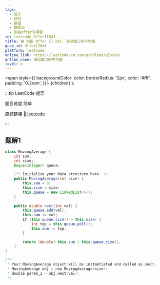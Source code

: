 ```yaml
---
tags:
  - 设计
  - 队列
  - 数组
  - 数据流
  - 剑指offer专项版
id: leetcode_OfferII041
title: 🟢 剑指 Offer II 041. 滑动窗口的平均值
ques_id: OfferII041
platform: leetcode
online_link: https://leetcode-cn.com/problems/qIsx9U/
online_name: 滑动窗口的平均值
level: e
---
```


  <span
    style={{
      backgroundColor: color,
      borderRadius: '2px',
      color: '#fff',
      padding: '0.2rem',
    }}>
    {children}
  </span>
);

:::tip LeetCode 提示

题目难度 <Highlight color="#00b8a3">简单</Highlight>

原题链接 [🔗 leetcode](https://leetcode-cn.com/problems/qIsx9U/)

:::

## 题解1

```java
class MovingAverage {
    int sum;
    int size;
    Deque<Integer> queue;

    /** Initialize your data structure here. */
    public MovingAverage(int size) {
        this.sum = 0;
        this.size = size;
        this.queue = new LinkedList<>();
    }
    
    public double next(int val) {
        this.queue.add(val);
        this.sum += val;
        if (this.queue.size() > this.size) {
            int top = this.queue.poll();
            this.sum -= top;
        }

        return (double) this.sum / this.queue.size();
    }
}

/**
 * Your MovingAverage object will be instantiated and called as such:
 * MovingAverage obj = new MovingAverage(size);
 * double param_1 = obj.next(val);
 */
```
